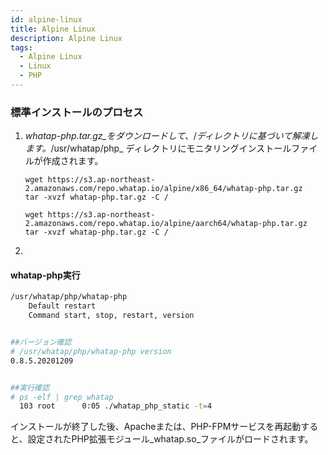 ```yaml
---
id: alpine-linux
title: Alpine Linux
description: Alpine Linux
tags:
  - Alpine Linux
  - Linux
  - PHP
---
```



### 標準インストールのプロセス

1. _whatap-php.tar.gz_をダウンロードして、_/_ディレクトリに基づいて解凍します。_/usr/whatap/php_ ディレクトリにモニタリングインストールファイルが作成されます。

   <Tabs>

   <TabItem value="x64" label="x64" default>

   ```docker title='x64'
   wget https://s3.ap-northeast-2.amazonaws.com/repo.whatap.io/alpine/x86_64/whatap-php.tar.gz
   tar -xvzf whatap-php.tar.gz -C /
   ```

   </TabItem>

   <TabItem value="aarch64" label="AArch64" default>

   ```docker title='AArch64'
   wget https://s3.ap-northeast-2.amazonaws.com/repo.whatap.io/alpine/aarch64/whatap-php.tar.gz
   tar -xvzf whatap-php.tar.gz -C /
   ```

   </TabItem>

   </Tabs>

2. <Phpinstallscript />


<Phpextensionwhatap />

#### whatap-php実行

```bash title=SH
/usr/whatap/php/whatap-php
    Default restart
    Command start, stop, restart, version


##バージョン確認
# /usr/whatap/php/whatap-php version
0.8.5.20201209


##実行確認
# ps -elf | grep whatap
  103 root      0:05 ./whatap_php_static -t=4
```

インストールが終了した後、Apacheまたは、PHP-FPMサービスを再起動すると、設定されたPHP拡張モジュール_whatap.so_ファイルがロードされます。
